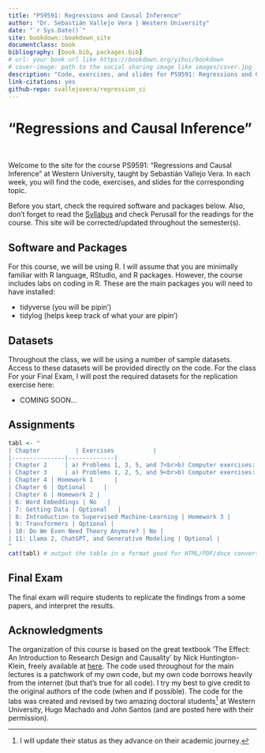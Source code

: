 ```yaml
--- 
title: "PS9591: Regressions and Causal Inference"
author: "Dr. Sebastián Vallejo Vera | Western University"
date: "`r Sys.Date()`"
site: bookdown::bookdown_site
documentclass: book
bibliography: [book.bib, packages.bib]
# url: your book url like https://bookdown.org/yihui/bookdown
# cover-image: path to the social sharing image like images/cover.jpg
description: "Code, exercises, and slides for PS9591: Regressions and Causal Inference"
link-citations: yes
github-repo: svallejovera/regression_ci
---
```

  
# "Regressions and Causal Inference" {.unnumbered}
  
&nbsp;

Welcome to the site for the course PS9591: "Regressions and Causal Inference" at Western University, taught by Sebastián Vallejo Vera. In each week, you will find the code, exercises, and slides for the corresponding topic. 

Before you start, check the required software and packages below. Also, don't forget to read the [Syllabus](https://svallejovera.github.io/files/9594A__Computational_Text_Analysis.pdf) and check Perusall for the readings for the course. This site will be corrected/updated throughout the semester(s).

## Software and Packages

For this course, we will be using R. I will assume that you are minimally familiar with R language, RStudio, and R packages. However, the course includes labs on coding in R. These are the main packages you will need to have installed:

- tidyverse (you will be pipin')
- tidylog (helps keep track of what your are pipin')

## Datasets

Throughout the class, we will be using a number of sample datasets. Access to these datasets will be provided directly on the code. For the class For your Final Exam, I will post the required datasets for the replication exercise here:
  
  - COMING SOON... 

## Assignments

```r
tabl <- "
| Chapter          | Exercises           |
|---------------|-------------|
| Chapter 2     | a) Problems 1, 3, 5, and 7<br>b) Computer exercises: C2, C6, and C9 |
| Chapter 3     | a) Problems 1, 2, 5, and 9<br>b) Computer exercises: C1, C5, and C6      |
| Chapter 4 | Homework 1      |
| Chapter 6 | Optional     |
| Chapter 6 | Homework 2 |
| 6: Word Embeddings | No   |
| 7: Getting Data | Optional   |
| 8: Introduction to Supervised Machine-Learning | Homework 3 |
| 9: Transformers | Optional |
| 10: Do We Even Need Theory Anymore? | No |
| 11: Llama 2, ChatGPT, and Generative Modeling | Optional |
"
cat(tabl) # output the table in a format good for HTML/PDF/docx conversion
```


## Final Exam

The final exam will require students to replicate the findings from a some papers, and interpret the results. 

## Acknowledgments 

The organization of this course is based on the great textbook 'The Effect: An Introduction to Research Design and Causality' by Nick Huntington-Klein, freely available at [here](https://theeffectbook.net/). The code used throughout for the main lectures is a patchwork of my own code, but my own code borrows heavily from the internet (but that's true for all code). I try my best to give credit to the original authors of the code (when and if possible). The code for the labs was created and revised by two amazing doctoral students[^1] at Western University, Hugo Machado and John Santos (and are posted here with their permission). 


[^1]: I will update their status as they advance on their academic journey.
